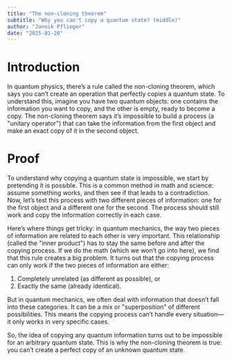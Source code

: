 ```yaml
---
title: "The non-cloning theorem"
subtitle: "Why you can't copy a quantum state? (middle)"
author: "Jannik Pflieger"
date: "2025-01-20"
---
```


# Introduction

In quantum physics, there’s a rule called the non-cloning theorem,
which says you can’t create an operation that perfectly copies a quantum state.
To understand this, imagine you have two quantum objects:
one contains the information you want to copy, and the other is empty,
ready to become a copy. The non-cloning theorem says
it’s impossible to build a process (a "unitary operator")
that can take the information from the first object and make an exact copy of it
in the second object.

# Proof

To understand why copying a quantum state is impossible, we start by pretending it is possible.
This is a common method in math and science: assume something works, and then see if that leads to a contradiction.
Now, let’s test this process with two different pieces of information:
one for the first object and a different one for the second.
The process should still work and copy the information correctly in each case.

Here’s where things get tricky: in quantum mechanics,
the way two pieces of information are related to each other is very important.
This relationship (called the "inner product") has to stay the same before and after the copying process.
If we do the math (which we won’t go into here), we find that this rule creates a big problem.
It turns out that the copying process can only work if the two pieces of information are either:

1. Completely unrelated (as different as possible), or
2. Exactly the same (already identical).

But in quantum mechanics, we often deal with information that doesn’t fall into these categories.
It can be a mix or "superposition" of different possibilities.
This means the copying process can’t handle every situation—it only works in very specific cases.

So, the idea of copying any quantum information turns out to be impossible for an arbitrary quantum state.
This is why the non-cloning theorem is true: you can’t create a perfect copy of an unknown quantum state.
